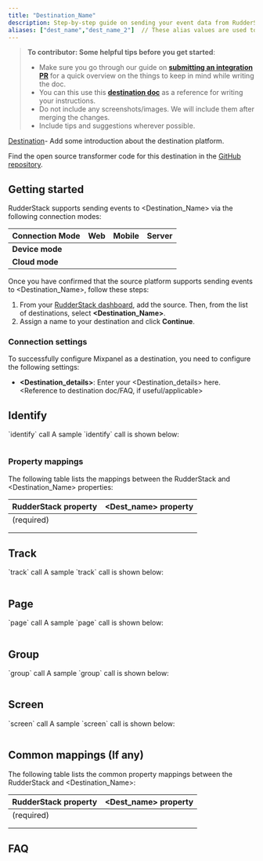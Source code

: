```yaml
---
title: "Destination_Name"
description: Step-by-step guide on sending your event data from RudderStack to **Destination_Name**.
aliases: ["dest_name","dest_name_2"]  // These alias values are used to optimize the page our search index, making it easier for users to find the integration in the docs.
---
```


> **To contributor: Some helpful tips before you get started**:
> - Make sure you go through our guide on [**submitting an integration PR**](https://rudderstack.com/docs/user-guides/how-to-guides/how-to-submit-an-integration-pull-request/) for a quick overview on the things to keep in mind while writing the doc.
> - You can this use this [**destination doc**](https://rudderstack.com/docs/destinations/marketing/klaviyo/) as a reference for writing your instructions.
> - Do not include any screenshots/images. We will include them after merging the changes.
> - Include tips and suggestions wherever possible.


[Destination](Link)- Add some introduction about the destination platform.

<div class="infoBlock">
Find the open source transformer code for this destination in the <a href="https://github.com/rudderlabs/rudder-transformer/tree/master/v0/destinations/<dest_name>">GitHub repository</a>.
</div>

## Getting started

RudderStack supports sending events to <Destination_Name> via the following <Link to="/destinations/rudderstack-connection-modes/">connection modes</Link>:

| **Connection Mode** | **Web**       | **Mobile**    | **Server**    |
| :------------------ | :------------ | :------------ | :------------ |
| **Device mode**     |               |               |               |
| **Cloud mode**      |               |               |               |


Once you have confirmed that the source platform supports sending events to <Destination_Name>, follow these steps:

1. From your [RudderStack dashboard](https://app.rudderstack.com/), add the source. Then, from the list of destinations, select **<Destination_Name>**.
2. Assign a name to your destination and click **Continue**.

### Connection settings 

To successfully configure Mixpanel as a destination, you need to configure the following settings:

- **<Destination_details>**: Enter your <Destination_details> here. <Reference to destination doc/FAQ, if useful/applicable>

## Identify

<Link to="/event-spec/standard-events/identify/">`identify`</Link> call
<usage of the call>
A sample `identify` call is shown below:

```javascript
```
  
### Property mappings
  
The following table lists the mappings between the RudderStack and <Destination_Name> properties:

| RudderStack property | <Dest_name> property |
| :------------------- | :---------------- |
|      (required)      |                   |
|                      |                   |
|                      |                   |

  
  
## Track
  
<Link to="/event-spec/standard-events/track/">`track`</Link> call
<usage of the call>
A sample `track` call is shown below:

```javascript
```
  
## Page
  
<Link to="/event-spec/standard-events/page/">`page`</Link> call
<usage of the call>
A sample `page` call is shown below:

```javascript
```
  
## Group
  
<Link to="/event-spec/standard-events/group/">`group`</Link> call
<usage of the call>
A sample `group` call is shown below:

```javascript
```
  
## Screen
  
<Link to="/event-spec/standard-events/screen/">`screen`</Link> call
<usage of the call>
A sample `screen` call is shown below:

```javascript
```

## Common mappings (If any) 
 
The following table lists the common property mappings between the RudderStack and <Destination_Name>:

| RudderStack property | <Dest_name> property |
| :------------------- | :---------------- |
|      (required)      |                   |
|                      |                   |
|                      |                   |
  
## FAQ
